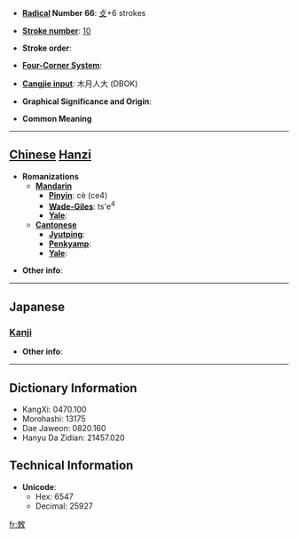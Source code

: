 * '''[[Wiktionary:Chinese radical index| Radical]] Number 66''': [[Wiktionary:Chinese radical index 攴|攴]]+6 strokes

* '''[[Wiktionary:Chinese total strokes index|Stroke number]]''': [[Wiktionary:Chinese total strokes index 10|10]]

* '''Stroke order''': 

* '''[[Wiktionary:Chinese four corner index|Four-Corner System]]''': 

* '''[[Wiktionary:Chinese Cangjie index|Cangjie input]]''': 木月人大 (DBOK)

* '''Graphical Significance and Origin''': 

* '''Common Meaning'''

----

== [[Chinese]] [[Hanzi]] ==

* '''Romanizations'''
** '''[[Mandarin]]'''
*** '''[[Pinyin]]''': cè (ce4)
*** '''[[Wade-Giles]]''': ts'e<sup>4</sup>
*** '''[[Yale]]''': 
** '''[[Cantonese]]'''
*** '''[[Jyutping]]''':
*** '''[[Penkyamp]]''': 
*** '''[[Yale]]''': 

* '''Other info''': 

----

==Japanese==
===[[Kanji]]===
{{kanji|on readings=[[さく]] (saku), [[しゃく]] (shaku)
|kun readings=[[むちうつ]] (muchiutsu)
}}

* '''Other info''':  

----

== Dictionary Information ==

* KangXi: 0470.100
* Morohashi: 13175
* Dae Jaweon: 0820.160
* Hanyu Da Zidian: 21457.020

== Technical Information ==

* '''Unicode''':
** Hex: 6547
** Decimal: 25927

[[fr:敇]]